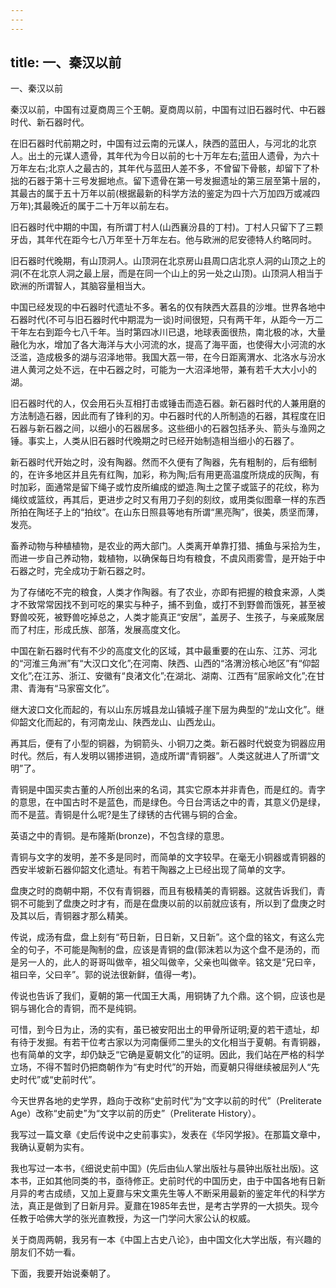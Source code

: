 ```yaml
---
---
---
```

title: 一、秦汉以前
---



一、秦汉以前

秦汉以前，中国有过夏商周三个王朝。夏商周以前，中国有过旧石器时代、中石器时代、新石器时代。

在旧石器时代前期之时，中国有过云南的元谋人，陕西的蓝田人，与河北的北京人。出土的元谋人遗骨，其年代为今日以前的七十万年左右;蓝田人遗骨，为六十万年左右;北京人之最古的，其年代与蓝田人差不多，不曾留下骨骸，却留下了朴拙的石器于第十三号发掘地点。留下遗骨在第一号发掘遗址的第三层至第十层的，其最古的属于五十万年以前(根据最新的科学方法的鉴定为四十六万加四万或减四万年);其最晚近的属于二十万年以前左右。

旧石器时代中期的中国，有所谓丁村人(山西襄汾县的丁村)。丁村人只留下了三颗牙齿，其年代在距今七八万年至十万年左右。他与欧洲的尼安德特人约略同时。

旧石器时代晚期，有山顶洞人。山顶洞在北京房山县周口店北京人洞的山顶之上的洞(不在北京人洞之最上层，而是在同一个山上的另一处之山顶)。山顶洞人相当于欧洲的所谓智人，其脑容量相当大。

中国已经发现的中石器时代遗址不多。著名的仅有陕西大荔县的沙堆。世界各地中石器时代(不可与旧石器时代中期混为一谈)时间很短，只有两干年，从距今一万二干年左右到距今七八千年。当时第四冰川已退，地球表面很热，南北极的冰，大量融化为水，增加了各大海洋与大小河流的水，提高了海平面，也使得大小河流的水泛滥，造成极多的湖与沼泽地带。我国大荔一带，在今日距离渭水、北洛水与汾水进人黄河之处不远，在中石器之时，可能为一大沼泽地带，兼有若千大大小小的湖。

旧石器时代的人，仅会用石头互相打击或锤击而造石器。新石器时代的人兼用磨的方法制造石器，因此而有了锋利的刃。中石器时代的人所制造的石器，其程度在旧石器与新石器之间，以细小的石器居多。这些细小的石器包括矛头、箭头与渔网之锤。事实上，人类从旧石器时代晚期之时已经开始制造相当细小的石器了。

新石器时代开始之时，没有陶器。然而不久便有了陶器，先有粗制的，后有细制的，在许多地区并且先有红陶，加彩，称为陶;后有用更高温度所烧成的灰陶，有时加彩，面通常是留下绳子或竹皮所编成的塑造.陶土之筐子或篮子的花纹，称为绳纹或篮纹，再其后，更进步之时又有用刀子刻的刻纹，或用类似图章一样的东西所拍在陶坯子上的“拍纹”。在山东日照县等地有所谓“黑亮陶”，很美，质坚而薄，发亮。

畜养动物与种植植物，是农业的两大部门。人类离开单靠打猎、捕鱼与采拾为生，而进一步自己养动物，栽植物，以确保每日均有粮食，不虞风雨雾雪，是开始于中石器之时，完全成功于新石器之时。

为了存储吃不完的粮食，人类才作陶器。有了农业，亦即有把握的粮食来源，人类才不致常常因找不到可吃的果实与种子，捕不到鱼，或打不到野兽而饿死，甚至被野兽咬死，被野兽吃掉总之，人类才能真正“安居”，盖房子、生孩子，与亲戚聚居而了村庄，形成氏族、部落，发展高度文化。

中国在新石器时代有不少的高度文化的区域，其中最重要的在山东、江苏、河北的“河淮三角洲”有“大汉口文化”;在河南、陕西、山西的“洛渭汾核心地区”有“仰韶文化”;在江苏、浙江、安徽有“良渚文化”;在湖北、湖南、江西有“屈家岭文化”;在甘肃、青海有“马家窑文化”。

继大波口文化而起的，有以山东厉城县龙山镇城子崖下层为典型的“龙山文化”。继仰韶文化而起的，有河南龙山、陕西龙山、山西龙山。

再其后，便有了小型的铜器，为铜箭头、小铜刀之类。新石器时代蜕变为铜器应用时代。然后，有人发明以锡掺进铜，造成所谓“青铜器”。人类这就进人了所谓“文明”了。

青铜是中国买卖古董的人所创出来的名词，其实它原本并非青色，而是红的。青字的意思，在中国古时不是蓝色，而是绿色。今日台湾话之中的青，其意义仍是绿，而不是蓝。青铜是什么呢?是生了绿锈的古代锡与铜的合金。

英语之中的青铜。是布隆斯(bronze)，不包含绿的意思。

青铜与文字的发明，差不多是同时，而简单的文字较早。在毫无小铜器或青铜器的西安半坡新石器仰韶文化遗址。有若干陶器之上已经出现了简单的文字。

盘庚之时的商朝中期，不仅有青铜器，而且有极精美的青铜器。这就告诉我们，青铜不可能到了盘庚之时才有，而是在盘庚以前的以前就应该有，所以到了盘庚之时及其以后，青铜器才那么精美。

传说，成汤有盘，盘上刻有“苟日新，日日新，又日新”。这个盘的铭文，有这么完全的句子，不可能是陶制的盘，应该是青铜的盘(郭沫若以为这个盘不是汤的，而是另一人的，此人的哥哥叫做辛，祖父叫做辛，父亲也叫做辛。铭文是“兄曰辛，祖曰辛，父曰辛”。郭的说法很新鲜，值得一考)。

传说也告诉了我们，夏朝的第一代国王大禹，用铜铸了九个鼎。这个铜，应该也是铜与锡化合的青铜，而不是纯铜。

可惜，到今日为止，汤的实有，虽已被安阳出土的甲骨所证明;夏的若干遗址，却有待于发掘。有若干位考古家以为河南偃师二里头的文化相当于夏朝。有青铜器，也有简单的文字，却仍缺乏“它确是夏朝文化”的证明。因此，我们站在严格的科学立场，不得不暂时仍把商朝作为“有史时代”的开始，而夏朝只得继续被屈列人“先史时代”或“史前时代”。

今天世界各地的史学界，趋向于改称“史前时代”为“文字以前的时代”（Preliterate Age）改称“史前史”为“文字以前的历史”（Preliterate History）。

我写过一篇文章《史后传说中之史前事实》，发表在《华冈学报》。在那篇文章中，我确认夏朝为实有。

我也写过一本书，《细说史前中国》(先后由仙人掌出版社与晨钟出版社出版)。这本书，正如其他同类的书，亟待修正。史前时代的中国历史，由于中国各地有日新月异的考古成绩，又加上夏鼐与宋文熏先生等人不断采用最新的鉴定年代的科学方法，真正是做到了日新月异。夏鼐在1985年去世，是考古学界的一大损失。现今任教于哈佛大学的张光直教授，为这一门学问大家公认的权威。

关于商周两朝，我另有一本《中国上古史八论》，由中国文化大学出版，有兴趣的朋友们不妨一看。

下面，我要开始说秦朝了。
